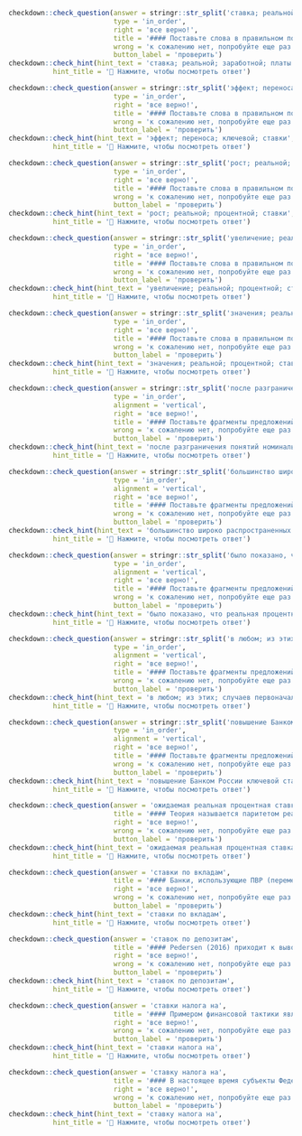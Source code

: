 
```r
checkdown::check_question(answer = stringr::str_split('ставка; реальной; заработной; платы', '; ') |> unlist(), 
                          type = 'in_order',
                          right = 'все верно!',
                          title = '#### Поставьте слова в правильном порядке:',
                          wrong = 'к сожалению нет, попробуйте еще раз...',
                          button_label = 'проверить')
checkdown::check_hint(hint_text = 'ставка; реальной; заработной; платы',
           hint_title = '🔎 Нажмите, чтобы посмотреть ответ')
```

```r
checkdown::check_question(answer = stringr::str_split('эффект; переноса; ключевой; ставки', '; ') |> unlist(), 
                          type = 'in_order',
                          right = 'все верно!',
                          title = '#### Поставьте слова в правильном порядке:',
                          wrong = 'к сожалению нет, попробуйте еще раз...',
                          button_label = 'проверить')
checkdown::check_hint(hint_text = 'эффект; переноса; ключевой; ставки',
           hint_title = '🔎 Нажмите, чтобы посмотреть ответ')
```

```r
checkdown::check_question(answer = stringr::str_split('рост; реальной; процентной; ставки', '; ') |> unlist(), 
                          type = 'in_order',
                          right = 'все верно!',
                          title = '#### Поставьте слова в правильном порядке:',
                          wrong = 'к сожалению нет, попробуйте еще раз...',
                          button_label = 'проверить')
checkdown::check_hint(hint_text = 'рост; реальной; процентной; ставки',
           hint_title = '🔎 Нажмите, чтобы посмотреть ответ')
```

```r
checkdown::check_question(answer = stringr::str_split('увеличение; реальной; процентной; ставки', '; ') |> unlist(), 
                          type = 'in_order',
                          right = 'все верно!',
                          title = '#### Поставьте слова в правильном порядке:',
                          wrong = 'к сожалению нет, попробуйте еще раз...',
                          button_label = 'проверить')
checkdown::check_hint(hint_text = 'увеличение; реальной; процентной; ставки',
           hint_title = '🔎 Нажмите, чтобы посмотреть ответ')
```

```r
checkdown::check_question(answer = stringr::str_split('значения; реальной; процентной; ставки', '; ') |> unlist(), 
                          type = 'in_order',
                          right = 'все верно!',
                          title = '#### Поставьте слова в правильном порядке:',
                          wrong = 'к сожалению нет, попробуйте еще раз...',
                          button_label = 'проверить')
checkdown::check_hint(hint_text = 'значения; реальной; процентной; ставки',
           hint_title = '🔎 Нажмите, чтобы посмотреть ответ')
```

```r
checkdown::check_question(answer = stringr::str_split('после разграничения понятий номинальной; и реальной ставок можно; еще раз вернуться к; вопросу о том, почему процентные ставки положительны', '; ') |> unlist(), 
                          type = 'in_order',
                          alignment = 'vertical',
                          right = 'все верно!',
                          title = '#### Поставьте фрагменты предложений в правильном порядке:',
                          wrong = 'к сожалению нет, попробуйте еще раз...',
                          button_label = 'проверить')
checkdown::check_hint(hint_text = 'после разграничения понятий номинальной; и реальной ставок можно; еще раз вернуться к; вопросу о том, почему процентные ставки положительны',
           hint_title = '🔎 Нажмите, чтобы посмотреть ответ')
```

```r
checkdown::check_question(answer = stringr::str_split('большинство широко распространенных заключений говорит о; том, что рост реальной процентной ставки; снижает уровень текущего потребления и увеличивает; сбережения, но этот эффект не очень стойкий', '; ') |> unlist(), 
                          type = 'in_order',
                          alignment = 'vertical',
                          right = 'все верно!',
                          title = '#### Поставьте фрагменты предложений в правильном порядке:',
                          wrong = 'к сожалению нет, попробуйте еще раз...',
                          button_label = 'проверить')
checkdown::check_hint(hint_text = 'большинство широко распространенных заключений говорит о; том, что рост реальной процентной ставки; снижает уровень текущего потребления и увеличивает; сбережения, но этот эффект не очень стойкий',
           hint_title = '🔎 Нажмите, чтобы посмотреть ответ')
```

```r
checkdown::check_question(answer = stringr::str_split('было показано, что реальная процентная ставка по; займу связана с номинальной процентной ставкой следующим; соотношением: 1 + номинальная процентная ставка =; (1 + реальная процентная ставка) Х (1 + уровень инфляции)', '; ') |> unlist(), 
                          type = 'in_order',
                          alignment = 'vertical',
                          right = 'все верно!',
                          title = '#### Поставьте фрагменты предложений в правильном порядке:',
                          wrong = 'к сожалению нет, попробуйте еще раз...',
                          button_label = 'проверить')
checkdown::check_hint(hint_text = 'было показано, что реальная процентная ставка по; займу связана с номинальной процентной ставкой следующим; соотношением: 1 + номинальная процентная ставка =; (1 + реальная процентная ставка) Х (1 + уровень инфляции)',
           hint_title = '🔎 Нажмите, чтобы посмотреть ответ')
```

```r
checkdown::check_question(answer = stringr::str_split('в любом; из этих; случаев первоначальная; номинальная ставка процента равна нулю', '; ') |> unlist(), 
                          type = 'in_order',
                          alignment = 'vertical',
                          right = 'все верно!',
                          title = '#### Поставьте фрагменты предложений в правильном порядке:',
                          wrong = 'к сожалению нет, попробуйте еще раз...',
                          button_label = 'проверить')
checkdown::check_hint(hint_text = 'в любом; из этих; случаев первоначальная; номинальная ставка процента равна нулю',
           hint_title = '🔎 Нажмите, чтобы посмотреть ответ')
```

```r
checkdown::check_question(answer = stringr::str_split('повышение Банком России ключевой ставки до 17%,; высокий уровень инфляционных ожиданий и резкие колебания; валютного курса неизбежно ведут к росту процентных; ставок по кредитам и серьезно тормозят инвестиционную активность российских предпринимателей', '; ') |> unlist(), 
                          type = 'in_order',
                          alignment = 'vertical',
                          right = 'все верно!',
                          title = '#### Поставьте фрагменты предложений в правильном порядке:',
                          wrong = 'к сожалению нет, попробуйте еще раз...',
                          button_label = 'проверить')
checkdown::check_hint(hint_text = 'повышение Банком России ключевой ставки до 17%,; высокий уровень инфляционных ожиданий и резкие колебания; валютного курса неизбежно ведут к росту процентных; ставок по кредитам и серьезно тормозят инвестиционную активность российских предпринимателей',
           hint_title = '🔎 Нажмите, чтобы посмотреть ответ')
```

```r
checkdown::check_question(answer = 'ожидаемая реальная процентная ставка', 
                          title = '#### Теория называется паритетом реальных процентных ставок (real interest-rate parity), согласно которой ____________ (**ожидать, реальный, процентный, ставка**) по безрисковым займам будет одинаковой в любой точке земного шара.',
                          right = 'все верно!', 
                          wrong = 'к сожалению нет, попробуйте еще раз...',
                          button_label = 'проверить')
checkdown::check_hint(hint_text = 'ожидаемая реальная процентная ставка',
           hint_title = '🔎 Нажмите, чтобы посмотреть ответ')                          
```

```r
checkdown::check_question(answer = 'ставки по вкладам', 
                          title = '#### Банки, использующие ПВР (переменная IRB), в предыдущие периоды предлагавшие в среднем более низкие ____________ (**ставка, по, вклад**), при росте ключевой ставки при прочих равных подняли ставки на 0,8 п. п. относительно банков, которые не используют ПВР.',
                          right = 'все верно!', 
                          wrong = 'к сожалению нет, попробуйте еще раз...',
                          button_label = 'проверить')
checkdown::check_hint(hint_text = 'ставки по вкладам',
           hint_title = '🔎 Нажмите, чтобы посмотреть ответ')                          
```

```r
checkdown::check_question(answer = 'ставок по депозитам', 
                          title = '#### Pedersen (2016) приходит к выводу, что реакция ____________ (**ставки, по, депозитам**) и кредитам является симметричной при росте и падении ключевой ставки.',
                          right = 'все верно!', 
                          wrong = 'к сожалению нет, попробуйте еще раз...',
                          button_label = 'проверить')
checkdown::check_hint(hint_text = 'ставок по депозитам',
           hint_title = '🔎 Нажмите, чтобы посмотреть ответ')                          
```

```r
checkdown::check_question(answer = 'ставки налога на', 
                          title = '#### Примером финансовой тактики являются снижение ____________ (**ставка, налог, на**) добавленную стоимость и налога на прибыль, упорядочение функций федеральных органов исполнительной власти в бюджетном процессе.',
                          right = 'все верно!', 
                          wrong = 'к сожалению нет, попробуйте еще раз...',
                          button_label = 'проверить')
checkdown::check_hint(hint_text = 'ставки налога на',
           hint_title = '🔎 Нажмите, чтобы посмотреть ответ')                          
```

```r
checkdown::check_question(answer = 'ставку налога на', 
                          title = '#### В настоящее время субъекты Федерации могут снизить ____________ (**ставка, налог, на**) прибыль в части суммы налога, зачисляемого в их бюджеты, только на 4,5 п.п. (т.е. до 13,5%).',
                          right = 'все верно!', 
                          wrong = 'к сожалению нет, попробуйте еще раз...',
                          button_label = 'проверить')
checkdown::check_hint(hint_text = 'ставку налога на',
           hint_title = '🔎 Нажмите, чтобы посмотреть ответ')                          
```
